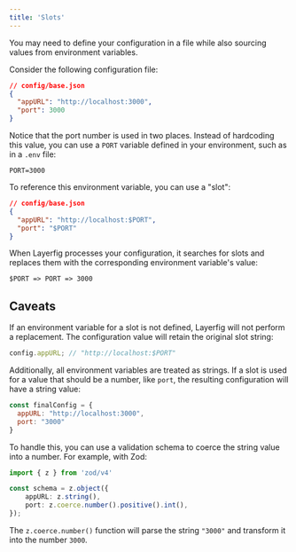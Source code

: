 ```yaml
---
title: 'Slots'
---
```


You may need to define your configuration in a file while also sourcing values from environment variables.

Consider the following configuration file:

```json
// config/base.json
{
  "appURL": "http://localhost:3000",
  "port": 3000
}
```

Notice that the port number is used in two places. Instead of hardcoding this value, you can use a `PORT` variable defined in your environment, such as in a `.env` file:

```env
PORT=3000
```

To reference this environment variable, you can use a "slot":

```json
// config/base.json
{
  "appURL": "http://localhost:$PORT",
  "port": "$PORT"
}
```

When Layerfig processes your configuration, it searches for slots and replaces them with the corresponding environment variable's value:

```
$PORT => PORT => 3000
```

## Caveats

If an environment variable for a slot is not defined, Layerfig will not perform a replacement. The configuration value will retain the original slot string:

```ts
config.appURL; // "http://localhost:$PORT"
```

Additionally, all environment variables are treated as strings. If a slot is used for a value that should be a number, like `port`, the resulting configuration will have a string value:

```js
const finalConfig = {
  appURL: "http://localhost:3000",
  port: "3000"
}
```

To handle this, you can use a validation schema to coerce the string value into a number. For example, with Zod:

```ts {5}
import { z } from 'zod/v4'

const schema = z.object({
	appURL: z.string(),
	port: z.coerce.number().positive().int(),
});
```

The `z.coerce.number()` function will parse the string `"3000"` and transform it into the number `3000`.
